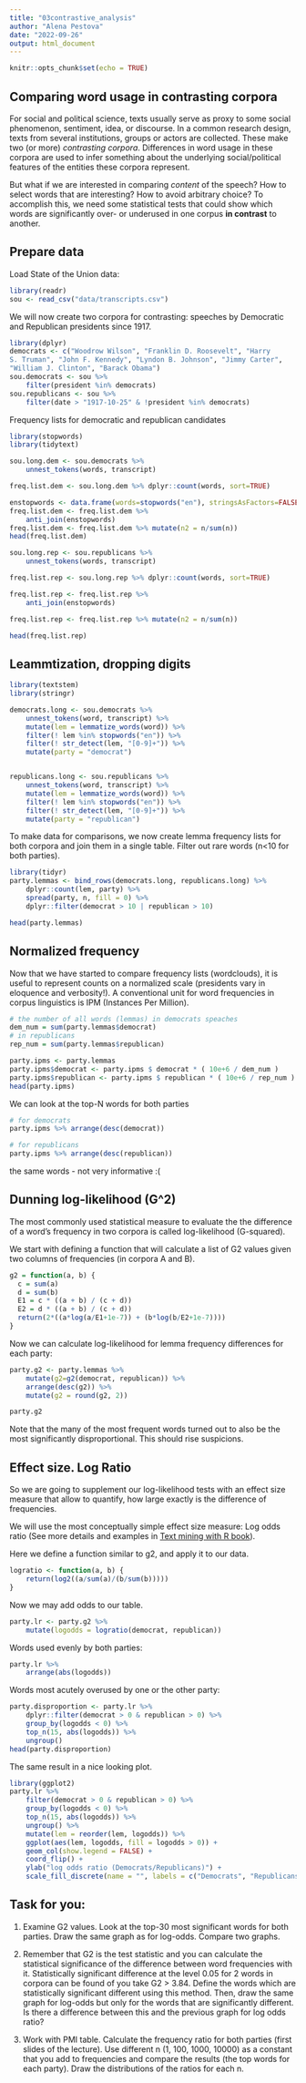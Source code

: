```yaml
---
title: "03contrastive_analysis"
author: "Alena Pestova"
date: "2022-09-26"
output: html_document
---
```


```r
knitr::opts_chunk$set(echo = TRUE)
```


## Comparing word usage in contrasting corpora

For social and political science, texts usually serve as proxy to some
social phenomenon, sentiment, idea, or discourse. In a common research
design, texts from several institutions, groups or actors are
collected. These make two (or more) *contrasting corpora*. Differences
in word usage in these corpora are used to infer something about the
underlying social/political features of the entities these corpora
represent.

But what if we are interested in comparing *content* of the
speech?  How to select words that are interesting? How to avoid
arbitrary choice? To accomplish this, we need some statistical tests
that could show which words are significantly over- or underused in
one corpus **in contrast** to another.


## Prepare data

Load State of the Union data:

```r
library(readr)
sou <- read_csv("data/transcripts.csv")
```

We will now create two corpora for contrasting: speeches by Democratic and
Republican presidents since 1917.

```r
library(dplyr)
democrats <- c("Woodrow Wilson", "Franklin D. Roosevelt", "Harry
S. Truman", "John F. Kennedy", "Lyndon B. Johnson", "Jimmy Carter",
"William J. Clinton", "Barack Obama")
sou.democrats <- sou %>%
    filter(president %in% democrats)
sou.republicans <- sou %>%
    filter(date > "1917-10-25" & !president %in% democrats)
```

Frequency lists for democratic and republican candidates

```r
library(stopwords)
library(tidytext)

sou.long.dem <- sou.democrats %>%
    unnest_tokens(words, transcript)

freq.list.dem <- sou.long.dem %>% dplyr::count(words, sort=TRUE)

enstopwords <- data.frame(words=stopwords("en"), stringsAsFactors=FALSE)
freq.list.dem <- freq.list.dem %>%
    anti_join(enstopwords)
freq.list.dem <- freq.list.dem %>% mutate(n2 = n/sum(n))
head(freq.list.dem)
```

```r
sou.long.rep <- sou.republicans %>%
    unnest_tokens(words, transcript)

freq.list.rep <- sou.long.rep %>% dplyr::count(words, sort=TRUE)

freq.list.rep <- freq.list.rep %>%
    anti_join(enstopwords)

freq.list.rep <- freq.list.rep %>% mutate(n2 = n/sum(n))

head(freq.list.rep)
```

## Leammtization, dropping digits

```r
library(textstem)
library(stringr)

democrats.long <- sou.democrats %>%
    unnest_tokens(word, transcript) %>%
    mutate(lem = lemmatize_words(word)) %>%
    filter(! lem %in% stopwords("en")) %>%
    filter(! str_detect(lem, "[0-9]+")) %>%
    mutate(party = "democrat")


republicans.long <- sou.republicans %>%
    unnest_tokens(word, transcript) %>%
    mutate(lem = lemmatize_words(word)) %>%
    filter(! lem %in% stopwords("en")) %>%
    filter(! str_detect(lem, "[0-9]+")) %>%
    mutate(party = "republican")

```

To make data for comparisons, we now create lemma frequency lists for
both corpora and join them in a single table.
Filter out rare words (n<10 for both parties).


```r
library(tidyr)
party.lemmas <- bind_rows(democrats.long, republicans.long) %>%
    dplyr::count(lem, party) %>%
    spread(party, n, fill = 0) %>%
    dplyr::filter(democrat > 10 | republican > 10)

head(party.lemmas)
```


## Normalized frequency

Now that we have started to compare frequency lists (wordclouds), it
is useful to represent counts on a normalized scale (presidents vary in
eloquence and verbosity!). A conventional unit for word frequencies in
corpus linguistics is IPM (Instances Per Million).


```r
# the number of all words (lemmas) in democrats speaches
dem_num = sum(party.lemmas$democrat)
# in republicans
rep_num = sum(party.lemmas$republican)

party.ipms <- party.lemmas
party.ipms$democrat <- party.ipms $ democrat * ( 10e+6 / dem_num )
party.ipms$republican <- party.ipms $ republican * ( 10e+6 / rep_num )
head(party.ipms)
```


We can look at the top-N words for both parties

```r
# for democrats
party.ipms %>% arrange(desc(democrat)) 
```

```r
# for republicans
party.ipms %>% arrange(desc(republican)) 
```


the same words - not very informative :(


## Dunning log-likelihood (G^2)

The most commonly used statistical measure to evaluate the
the difference of a word's frequency in two corpora is
called log-likelihood (G-squared). 

We start with defining a function that will calculate a list of G2
values given two columns of frequencies (in corpora A and B).


```r
g2 = function(a, b) {
  c = sum(a)
  d = sum(b)
  E1 = c * ((a + b) / (c + d))
  E2 = d * ((a + b) / (c + d))
  return(2*((a*log(a/E1+1e-7)) + (b*log(b/E2+1e-7))))
}
```

Now we can calculate log-likelihood for lemma frequency
differences for each party:

```r
party.g2 <- party.lemmas %>% 
    mutate(g2=g2(democrat, republican)) %>%
    arrange(desc(g2)) %>%
    mutate(g2 = round(g2, 2))

party.g2
```

   
Note that the many of the most frequent words turned out to also be
the most significantly disproportional. This should rise suspicions.


## Effect size. Log Ratio

So we are going to supplement our log-likelihood tests with an effect
size measure that allow to quantify, how large exactly is the difference
of frequencies.

We will use the most conceptually simple effect size measure: Log odds
ratio (See more details and examples in [Text mining with R
book](https://www.tidytextmining.com/twitter.html#comparing-word-usage)). 

Here we define a function similar to g2, and apply it to our data. 

```r
logratio <- function(a, b) {
    return(log2((a/sum(a)/(b/sum(b)))))
}
```

Now we may add odds to our table.

```r
party.lr <- party.g2 %>%
    mutate(logodds = logratio(democrat, republican))
```

Words used evenly by both parties:

```r
party.lr %>%
    arrange(abs(logodds))
```

Words most acutely overused by one or the other party:

```r
party.disproportion <- party.lr %>%
    dplyr::filter(democrat > 0 & republican > 0) %>%
    group_by(logodds < 0) %>%
    top_n(15, abs(logodds)) %>%
    ungroup()
head(party.disproportion)
```

The same result in a nice looking plot.

```r
library(ggplot2)
party.lr %>%
    filter(democrat > 0 & republican > 0) %>%
    group_by(logodds < 0) %>%
    top_n(15, abs(logodds)) %>%
    ungroup() %>%
    mutate(lem = reorder(lem, logodds)) %>%
    ggplot(aes(lem, logodds, fill = logodds > 0)) +
    geom_col(show.legend = FALSE) +
    coord_flip() +
    ylab("log odds ratio (Democrats/Republicans)") +
    scale_fill_discrete(name = "", labels = c("Democrats", "Republicans"))
```

## Task for you:

1. Examine G2 values. Look at the top-30 most significant words for both parties. Draw the same graph as for log-odds. Compare two graphs.

2. Remember that G2 is the test statistic and you can calculate the statistical significance of the difference between word frequencies with it.  Statistically significant difference at the level 0.05 for 2 words in corpora can be found of you take G2 > 3.84. Define the words which are statistically significant different using this method. Then, draw the same graph for log-odds but only for the words that are significantly different. Is there a difference between this and the previous graph for log odds ratio?

3. Work with PMI table. Calculate the frequency ratio for both parties (first slides of the lecture). Use different n (1, 100, 1000, 10000) as a constant that you add to frequencies and compare the results (the top words for each party). Draw the distributions of the ratios for each n.


